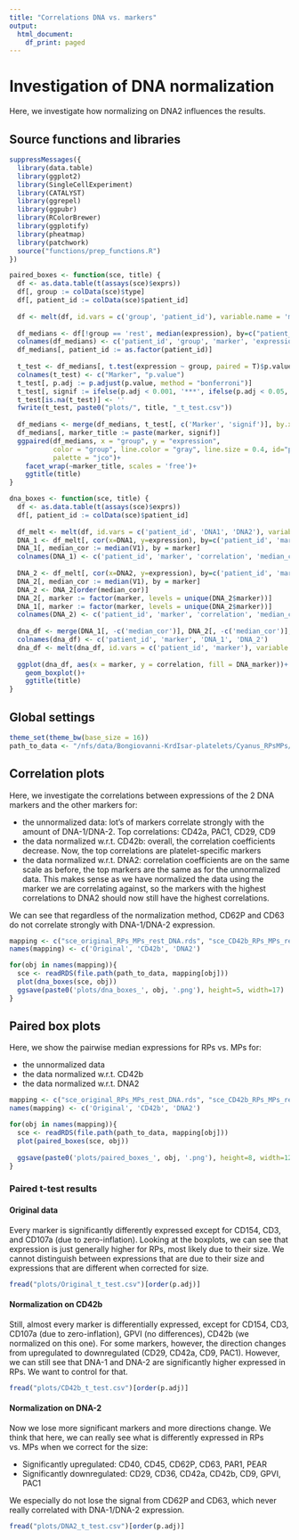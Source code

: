 ```yaml
---
title: "Correlations DNA vs. markers"
output:
  html_document:
    df_print: paged
---
```


# Investigation of DNA normalization

Here, we investigate how normalizing on DNA2 influences the results.

## Source functions and libraries

```r
suppressMessages({
  library(data.table)
  library(ggplot2)
  library(SingleCellExperiment)
  library(CATALYST)
  library(ggrepel)
  library(ggpubr)
  library(RColorBrewer)
  library(ggplotify)
  library(pheatmap)
  library(patchwork)
  source("functions/prep_functions.R")
})

paired_boxes <- function(sce, title) {
  df <- as.data.table(t(assays(sce)$exprs))
  df[, group := colData(sce)$type]
  df[, patient_id := colData(sce)$patient_id]
  
  df <- melt(df, id.vars = c('group', 'patient_id'), variable.name = 'marker', value.name = 'expression')
  
  df_medians <- df[!group == 'rest', median(expression), by=c("patient_id", "group", "marker")]
  colnames(df_medians) <- c('patient_id', 'group', 'marker', 'expression')
  df_medians[, patient_id := as.factor(patient_id)]
  
  t_test <- df_medians[, t.test(expression ~ group, paired = T)$p.value, by = marker]
  colnames(t_test) <- c("Marker", "p.value")
  t_test[, p.adj := p.adjust(p.value, method = "bonferroni")]
  t_test[, signif := ifelse(p.adj < 0.001, '***', ifelse(p.adj < 0.05, '**', ifelse(p.adj < 0.1, '*', '')))]
  t_test[is.na(t_test)] <- ''
  fwrite(t_test, paste0("plots/", title, "_t_test.csv"))
  
  df_medians <- merge(df_medians, t_test[, c('Marker', 'signif')], by.x = 'marker', by.y = 'Marker')
  df_medians[, marker_title := paste(marker, signif)]
  ggpaired(df_medians, x = "group", y = "expression",
           color = "group", line.color = "gray", line.size = 0.4, id="patient_id",
           palette = "jco")+
    facet_wrap(~marker_title, scales = 'free')+
    ggtitle(title)
}

dna_boxes <- function(sce, title) {
  df <- as.data.table(t(assays(sce)$exprs))
  df[, patient_id := colData(sce)$patient_id]
  
  df_melt <- melt(df, id.vars = c('patient_id', 'DNA1', 'DNA2'), variable.name = 'marker', value.name = 'expression')
  DNA_1 <- df_melt[, cor(x=DNA1, y=expression), by=c('patient_id', 'marker')]
  DNA_1[, median_cor := median(V1), by = marker]
  colnames(DNA_1) <- c('patient_id', 'marker', 'correlation', 'median_cor')
  
  DNA_2 <- df_melt[, cor(x=DNA2, y=expression), by=c('patient_id', 'marker')]
  DNA_2[, median_cor := median(V1), by = marker]
  DNA_2 <- DNA_2[order(median_cor)]
  DNA_2[, marker := factor(marker, levels = unique(DNA_2$marker))]
  DNA_1[, marker := factor(marker, levels = unique(DNA_2$marker))]
  colnames(DNA_2) <- c('patient_id', 'marker', 'correlation', 'median_cor')
  
  dna_df <- merge(DNA_1[, -c('median_cor')], DNA_2[, -c('median_cor')], by = c('patient_id', 'marker'))
  colnames(dna_df) <- c('patient_id', 'marker', 'DNA_1', 'DNA_2')
  dna_df <- melt(dna_df, id.vars = c('patient_id', 'marker'), variable.name = 'DNA_marker', value.name = 'correlation')
  
  ggplot(dna_df, aes(x = marker, y = correlation, fill = DNA_marker))+
    geom_boxplot()+
    ggtitle(title)
}
```

## Global settings
```r
theme_set(theme_bw(base_size = 16))
path_to_data <- "/nfs/data/Bongiovanni-KrdIsar-platelets/Cyanus_RPsMPs/data/"
```


## Correlation plots

Here, we investigate the correlations between expressions of the 2 DNA markers and the other markers for: 

- the unnormalized data: lot's of markers correlate strongly with the amount of DNA-1/DNA-2. Top correlations: CD42a, PAC1, CD29, CD9
- the data normalized w.r.t. CD42b: overall, the correlation coefficients decrease. Now, the top correlations are platelet-specific markers
- the data normalized w.r.t. DNA2: correlation coefficients are on the same scale as before, the top markers are the same as for the unnormalized data. This makes sense as we have normalized the data using the marker we are correlating against, so the markers with the highest correlations to DNA2 should now still have the highest correlations.

We can see that regardless of the normalization method, CD62P and CD63 do not correlate strongly with DNA-1/DNA-2 expression.

```r
mapping <- c("sce_original_RPs_MPs_rest_DNA.rds", "sce_CD42b_RPs_MPs_rest_DNA.rds", "sce_DNA2_RPs_MPs_rest_DNA.rds")
names(mapping) <- c('Original', 'CD42b', 'DNA2')

for(obj in names(mapping)){
  sce <- readRDS(file.path(path_to_data, mapping[obj]))
  plot(dna_boxes(sce, obj))
  ggsave(paste0('plots/dna_boxes_', obj, '.png'), height=5, width=17)
}
```

## Paired box plots

Here, we show the pairwise median expressions for RPs vs. MPs for:

- the unnormalized data
- the data normalized w.r.t. CD42b
- the data normalized w.r.t. DNA2

```r
mapping <- c("sce_original_RPs_MPs_rest_DNA.rds", "sce_CD42b_RPs_MPs_rest_DNA.rds", "sce_DNA2_RPs_MPs_rest_DNA.rds")
names(mapping) <- c('Original', 'CD42b', 'DNA2')

for(obj in names(mapping)){
  sce <- readRDS(file.path(path_to_data, mapping[obj]))
  plot(paired_boxes(sce, obj))
  
  ggsave(paste0('plots/paired_boxes_', obj, '.png'), height=8, width=12)
}
```

### Paired t-test results

#### Original data

Every marker is significantly differently expressed except for CD154, CD3, and CD107a (due to zero-inflation). Looking at the boxplots, we can see that expression is just generally higher for RPs, most likely due to their size. We cannot distinguish between expressions that are due to their size and expressions that are different when corrected for size.
```r
fread("plots/Original_t_test.csv")[order(p.adj)]
```

#### Normalization on CD42b

Still, almost every marker is differentially expressed, except for CD154, CD3, CD107a (due to zero-inflation), GPVI (no differences), CD42b (we normalized on this one). For some markers, however, the direction changes from upregulated to downregulated (CD29, CD42a, CD9, PAC1). However, we can still see that DNA-1 and DNA-2 are significantly higher expressed in RPs. We want to control for that.

```r
fread("plots/CD42b_t_test.csv")[order(p.adj)]
```

#### Normalization on DNA-2

Now we lose more significant markers and more directions change. We think that here, we can really see what is differently expressed in RPs vs. MPs when we correct for the size: 

- Significantly upregulated: CD40, CD45, CD62P, CD63, PAR1, PEAR
- Significantly downregulated: CD29, CD36, CD42a, CD42b, CD9, GPVI, PAC1

We especially do not lose the signal from CD62P and CD63, which never really correlated with DNA-1/DNA-2 expression. 

```r
fread("plots/DNA2_t_test.csv")[order(p.adj)]
```



